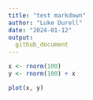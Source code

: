 ```yaml
---
title: "test markdown"
author: "Luke Durell"
date: "2024-01-12"
output: 
  github_document
---
```



```r
x <- rnorm(100)
y <- rnorm(100) + x

plot(x, y)


```